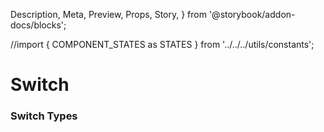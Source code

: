   Description,
  Meta,
  Preview,
  Props,
  Story,
} from '@storybook/addon-docs/blocks';

//import { COMPONENT_STATES as STATES } from '../../../utils/constants';

<Meta component={Switch} title="Components/Molecules/Form Controls/Switch" />

# Switch

<Description of={Switch} />
<Props of={Switch} />
<Story name="Switch with Knobs" parameters={{ docs: { disable: true } }}>
   <form id="formSwitch">
    <Switch
      checked={boolean('checked', false)}
      className={text('className', '')}
      disabled={boolean('disabled', false)}
      errorMsg={text('errorMsg', '')}
      formId={text('formId', 'formSwitch')}
      handleClick={action('`Checkbox with Knobs` onClick event triggered.')}
      handleChange={action('`Switch with Knobs` onClick event triggered.')}
      label={text('label', 'Accept Terms and Conditions')}
      name={text('name', 'termsAndConditions')}
      value={text('value', 'accepted')}
    >
  </Switch>
    </form>
</Story>

### Switch Types
<Preview>
  <Story name="Switch Types">
    <form id="formTypes">
      <Switch
        checked
        formId="formTypes"
        label="I am checked"
        name="checked"
        value={true}
      />
      <Switch
        formId="formTwo"
        label="I am unchecked"
        name="unchecked"
        value={false}
      />
    </form>
  </Story>
</Preview>

